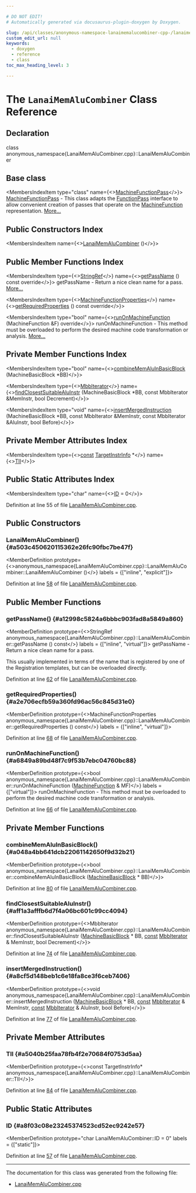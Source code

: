 ```yaml
---

# DO NOT EDIT!
# Automatically generated via docusaurus-plugin-doxygen by Doxygen.

slug: /api/classes/anonymous-namespace-lanaimemalucombiner-cpp-/lanaimemalucombiner
custom_edit_url: null
keywords:
  - doxygen
  - reference
  - class
toc_max_heading_level: 3

---
```





# The `LanaiMemAluCombiner` Class Reference

<DoxygenPage pluginConfig={pluginConfig}>



## Declaration

<CodeBlock>class anonymous_namespace{LanaiMemAluCombiner.cpp}::LanaiMemAluCombiner</CodeBlock>

## Base class

<MembersIndex>

<MembersIndexItem
  type="class"
  name={<><a href="/docs/api/classes/llvm/machinefunctionpass">MachineFunctionPass</a></>}>
<a href="/docs/api/classes/llvm/machinefunctionpass">MachineFunctionPass</a> - This class adapts the <a href="/docs/api/classes/llvm/functionpass">FunctionPass</a> interface to allow convenient creation of passes that operate on the <a href="/docs/api/classes/llvm/machinefunction">MachineFunction</a> representation. <a href="/docs/api/classes/llvm/machinefunctionpass/#details">More...</a>
</MembersIndexItem>

</MembersIndex>

## Public Constructors Index

<MembersIndex>

<MembersIndexItem
  name={<><a href="#a503c450620115362e26fc90fbc7be47f">LanaiMemAluCombiner</a> ()</>}>
</MembersIndexItem>

</MembersIndex>

## Public Member Functions Index

<MembersIndex>

<MembersIndexItem
  type={<><a href="/docs/api/classes/llvm/stringref">StringRef</a></>}
  name={<><a href="#a12998c5824a6bbbc903fad8a5849a860">getPassName</a> () const override</>}>
getPassName - Return a nice clean name for a pass. <a href="#a12998c5824a6bbbc903fad8a5849a860">More...</a>
</MembersIndexItem>

<MembersIndexItem
  type={<><a href="/docs/api/classes/llvm/machinefunctionproperties">MachineFunctionProperties</a></>}
  name={<><a href="#a2e706ecfb59a360fd96ac56c845d31e0">getRequiredProperties</a> () const override</>}>
</MembersIndexItem>

<MembersIndexItem
  type="bool"
  name={<><a href="#a6849a89bd48f7c9f53b7ebc04760bc88">runOnMachineFunction</a> (MachineFunction &amp;F) override</>}>
runOnMachineFunction - This method must be overloaded to perform the desired machine code transformation or analysis. <a href="#a6849a89bd48f7c9f53b7ebc04760bc88">More...</a>
</MembersIndexItem>

</MembersIndex>

## Private Member Functions Index

<MembersIndex>

<MembersIndexItem
  type="bool"
  name={<><a href="#a048a4bb641dcb22061142650f9d32b21">combineMemAluInBasicBlock</a> (MachineBasicBlock &#42;BB)</>}>
</MembersIndexItem>

<MembersIndexItem
  type={<><a href="/docs/api/namespaces/anonymous-lanaimemalucombiner-cpp-/#ab48f2d63dcdcaf944906bd2d024ae90f">MbbIterator</a></>}
  name={<><a href="#aff1a3afffb6d7f4a06bc601c99cc4094">findClosestSuitableAluInstr</a> (MachineBasicBlock &#42;BB, const MbbIterator &amp;MemInstr, bool Decrement)</>}>
</MembersIndexItem>

<MembersIndexItem
  type="void"
  name={<><a href="#a8cf5d148beb1c6e18fa8ce3f6ceb7406">insertMergedInstruction</a> (MachineBasicBlock &#42;BB, const MbbIterator &amp;MemInstr, const MbbIterator &amp;AluInstr, bool Before)</>}>
</MembersIndexItem>

</MembersIndex>

## Private Member Attributes Index

<MembersIndex>

<MembersIndexItem
  type={<><a href="/docs/api/files/lib/lib/target/lib/target/aarch64/aarch64promoteconstant-cpp/#a90f8350fecae261c25be85d38b451bff">const</a> <a href="/docs/api/classes/llvm/targetinstrinfo">TargetInstrInfo</a> &#42;</>}
  name={<><a href="#a5040b25faa78fb4f2e70684f0753d5aa">TII</a></>}>
</MembersIndexItem>

</MembersIndex>

## Public Static Attributes Index

<MembersIndex>

<MembersIndexItem
  type="char"
  name={<><a href="#a8f03c08e23245374523cd52ec9242e57">ID</a> = 0</>}>
</MembersIndexItem>

</MembersIndex>


Definition at line 55 of file <a href="/docs/api/files/lib/lib/target/lib/target/lanai/lanaimemalucombiner-cpp">LanaiMemAluCombiner.cpp</a>.

<SectionDefinition>

## Public Constructors

### LanaiMemAluCombiner() {#a503c450620115362e26fc90fbc7be47f}

<MemberDefinition
  prototype={<>anonymous&#95;namespace&#123;LanaiMemAluCombiner.cpp&#125;::LanaiMemAluCombiner::LanaiMemAluCombiner ()</>}
  labels = {["inline", "explicit"]}>

Definition at line <a href="/docs/api/files/lib/lib/target/lib/target/lanai/lanaimemalucombiner-cpp/#l00058">58</a> of file <a href="/docs/api/files/lib/lib/target/lib/target/lanai/lanaimemalucombiner-cpp">LanaiMemAluCombiner.cpp</a>.
</MemberDefinition>

</SectionDefinition>

<SectionDefinition>

## Public Member Functions

### getPassName() {#a12998c5824a6bbbc903fad8a5849a860}

<MemberDefinition
  prototype={<>StringRef anonymous&#95;namespace&#123;LanaiMemAluCombiner.cpp&#125;::LanaiMemAluCombiner::getPassName () const</>}
  labels = {["inline", "virtual"]}>
getPassName - Return a nice clean name for a pass.

This usually implemented in terms of the name that is registered by one of the Registration templates, but can be overloaded directly.

Definition at line <a href="/docs/api/files/lib/lib/target/lib/target/lanai/lanaimemalucombiner-cpp/#l00062">62</a> of file <a href="/docs/api/files/lib/lib/target/lib/target/lanai/lanaimemalucombiner-cpp">LanaiMemAluCombiner.cpp</a>.
</MemberDefinition>

### getRequiredProperties() {#a2e706ecfb59a360fd96ac56c845d31e0}

<MemberDefinition
  prototype={<>MachineFunctionProperties anonymous&#95;namespace&#123;LanaiMemAluCombiner.cpp&#125;::LanaiMemAluCombiner::getRequiredProperties () const</>}
  labels = {["inline", "virtual"]}>

Definition at line <a href="/docs/api/files/lib/lib/target/lib/target/lanai/lanaimemalucombiner-cpp/#l00068">68</a> of file <a href="/docs/api/files/lib/lib/target/lib/target/lanai/lanaimemalucombiner-cpp">LanaiMemAluCombiner.cpp</a>.
</MemberDefinition>

### runOnMachineFunction() {#a6849a89bd48f7c9f53b7ebc04760bc88}

<MemberDefinition
  prototype={<>bool anonymous&#95;namespace&#123;LanaiMemAluCombiner.cpp&#125;::LanaiMemAluCombiner::runOnMachineFunction (<a href="/docs/api/classes/llvm/machinefunction">MachineFunction</a> &amp; MF)</>}
  labels = {["virtual"]}>
runOnMachineFunction - This method must be overloaded to perform the desired machine code transformation or analysis.

Definition at line <a href="/docs/api/files/lib/lib/target/lib/target/lanai/lanaimemalucombiner-cpp/#l00066">66</a> of file <a href="/docs/api/files/lib/lib/target/lib/target/lanai/lanaimemalucombiner-cpp">LanaiMemAluCombiner.cpp</a>.
</MemberDefinition>

</SectionDefinition>

<SectionDefinition>

## Private Member Functions

### combineMemAluInBasicBlock() {#a048a4bb641dcb22061142650f9d32b21}

<MemberDefinition
  prototype={<>bool anonymous&#95;namespace&#123;LanaiMemAluCombiner.cpp&#125;::LanaiMemAluCombiner::combineMemAluInBasicBlock (<a href="/docs/api/classes/llvm/machinebasicblock">MachineBasicBlock</a> &#42; BB)</>}>

Definition at line <a href="/docs/api/files/lib/lib/target/lib/target/lanai/lanaimemalucombiner-cpp/#l00080">80</a> of file <a href="/docs/api/files/lib/lib/target/lib/target/lanai/lanaimemalucombiner-cpp">LanaiMemAluCombiner.cpp</a>.
</MemberDefinition>

### findClosestSuitableAluInstr() {#aff1a3afffb6d7f4a06bc601c99cc4094}

<MemberDefinition
  prototype={<>MbbIterator anonymous&#95;namespace&#123;LanaiMemAluCombiner.cpp&#125;::LanaiMemAluCombiner::findClosestSuitableAluInstr (<a href="/docs/api/classes/llvm/machinebasicblock">MachineBasicBlock</a> &#42; BB, <a href="/docs/api/files/lib/lib/target/lib/target/aarch64/aarch64promoteconstant-cpp/#a90f8350fecae261c25be85d38b451bff">const</a> <a href="/docs/api/namespaces/anonymous-lanaimemalucombiner-cpp-/#ab48f2d63dcdcaf944906bd2d024ae90f">MbbIterator</a> &amp; MemInstr, bool Decrement)</>}>

Definition at line <a href="/docs/api/files/lib/lib/target/lib/target/lanai/lanaimemalucombiner-cpp/#l00074">74</a> of file <a href="/docs/api/files/lib/lib/target/lib/target/lanai/lanaimemalucombiner-cpp">LanaiMemAluCombiner.cpp</a>.
</MemberDefinition>

### insertMergedInstruction() {#a8cf5d148beb1c6e18fa8ce3f6ceb7406}

<MemberDefinition
  prototype={<>void anonymous&#95;namespace&#123;LanaiMemAluCombiner.cpp&#125;::LanaiMemAluCombiner::insertMergedInstruction (<a href="/docs/api/classes/llvm/machinebasicblock">MachineBasicBlock</a> &#42; BB, <a href="/docs/api/files/lib/lib/target/lib/target/aarch64/aarch64promoteconstant-cpp/#a90f8350fecae261c25be85d38b451bff">const</a> <a href="/docs/api/namespaces/anonymous-lanaimemalucombiner-cpp-/#ab48f2d63dcdcaf944906bd2d024ae90f">MbbIterator</a> &amp; MemInstr, <a href="/docs/api/files/lib/lib/target/lib/target/aarch64/aarch64promoteconstant-cpp/#a90f8350fecae261c25be85d38b451bff">const</a> <a href="/docs/api/namespaces/anonymous-lanaimemalucombiner-cpp-/#ab48f2d63dcdcaf944906bd2d024ae90f">MbbIterator</a> &amp; AluInstr, bool Before)</>}>

Definition at line <a href="/docs/api/files/lib/lib/target/lib/target/lanai/lanaimemalucombiner-cpp/#l00077">77</a> of file <a href="/docs/api/files/lib/lib/target/lib/target/lanai/lanaimemalucombiner-cpp">LanaiMemAluCombiner.cpp</a>.
</MemberDefinition>

</SectionDefinition>

<SectionDefinition>

## Private Member Attributes

### TII {#a5040b25faa78fb4f2e70684f0753d5aa}

<MemberDefinition
  prototype={<>const TargetInstrInfo&#42; anonymous&#95;namespace&#123;LanaiMemAluCombiner.cpp&#125;::LanaiMemAluCombiner::TII</>}>

Definition at line <a href="/docs/api/files/lib/lib/target/lib/target/lanai/lanaimemalucombiner-cpp/#l00084">84</a> of file <a href="/docs/api/files/lib/lib/target/lib/target/lanai/lanaimemalucombiner-cpp">LanaiMemAluCombiner.cpp</a>.
</MemberDefinition>

</SectionDefinition>

<SectionDefinition>

## Public Static Attributes

### ID {#a8f03c08e23245374523cd52ec9242e57}

<MemberDefinition
  prototype="char LanaiMemAluCombiner::ID = 0"
  labels = {["static"]}>

Definition at line <a href="/docs/api/files/lib/lib/target/lib/target/lanai/lanaimemalucombiner-cpp/#l00057">57</a> of file <a href="/docs/api/files/lib/lib/target/lib/target/lanai/lanaimemalucombiner-cpp">LanaiMemAluCombiner.cpp</a>.
</MemberDefinition>

</SectionDefinition>

<hr/>

The documentation for this class was generated from the following file:

<ul>
<li><a href="/docs/api/files/lib/lib/target/lib/target/lanai/lanaimemalucombiner-cpp">LanaiMemAluCombiner.cpp</a></li>
</ul>

</DoxygenPage>

